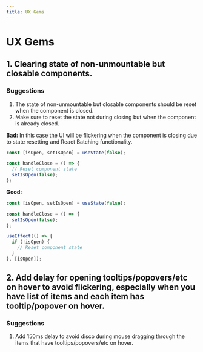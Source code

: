 ```yaml
---
title: UX Gems
---
```


# UX Gems

## 1. Clearing state of non-unmountable but closable components.

### Suggestions
1. The state of non-unmountable but closable components should be reset when the component is closed.
2. Make sure to reset the state not during closing but when the component is already closed.

**Bad:** In this case the UI will be flickering when the component is closing due to state resetting and React Batching functionality.

```jsx
const [isOpen, setIsOpen] = useState(false);

const handleClose = () => {
  // Reset component state
  setIsOpen(false);
};
```

**Good:**

```jsx
const [isOpen, setIsOpen] = useState(false);

const handleClose = () => {
  setIsOpen(false);
};

useEffect(() => {
  if (!isOpen) {
    // Reset component state
  }
}, [isOpen]);
```

## 2. Add delay for opening tooltips/popovers/etc on hover to avoid flickering, especially when you have list of items and each item has tooltip/popover on hover.

### Suggestions
1. Add 150ms delay to avoid disco during mouse dragging through the items that have tooltips/popovers/etc on hover.

